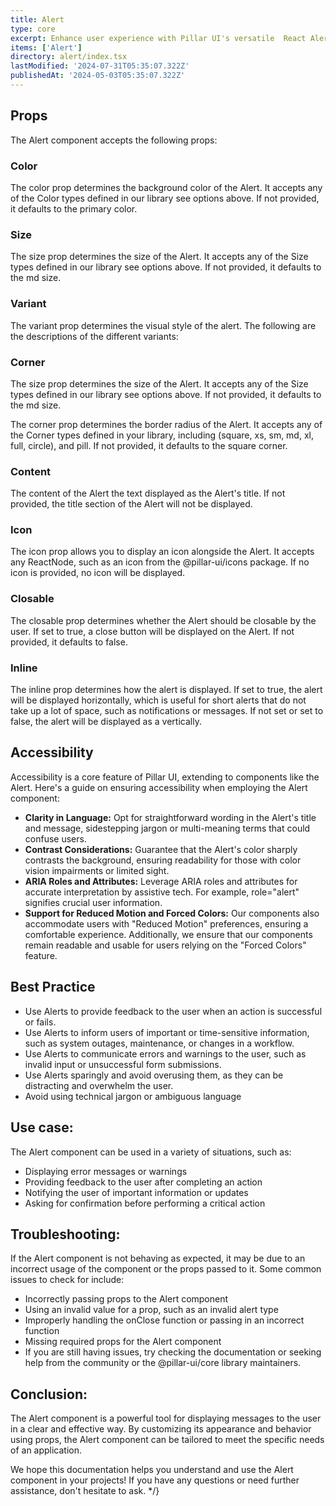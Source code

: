 ```yaml
---
title: Alert
type: core
excerpt: Enhance user experience with Pillar UI's versatile  React Alert component. Easily create customizable alert notifications for your React applications, with various styles, and options for user interaction.
items: ['Alert']
directory: alert/index.tsx
lastModified: '2024-07-31T05:35:07.322Z'
publishedAt: '2024-05-03T05:35:07.322Z'
---
```


## Props

The Alert component accepts the following props:

### Color

The color prop determines the background color of the Alert. It accepts any of the Color types defined in our library see options above. If not provided, it defaults to the primary color.

<Playground direction="column" name="alertClosable" root="alert" />

### Size

The size prop determines the size of the Alert. It accepts any of the Size types defined in our library see options above. If not provided, it defaults to the md size.

<Playground direction="column" name="alertSize" root="alert" />

### Variant

The variant prop determines the visual style of the alert. The following are the descriptions of the different variants:

<Playground direction="column" name="alertVariant" root="alert" />

### Corner

The size prop determines the size of the Alert. It accepts any of the Size types defined in our library see options above. If not provided, it defaults to the md size.

The corner prop determines the border radius of the Alert. It accepts any of the Corner types defined in your library, including (square, xs, sm, md, xl, full, circle), and pill. If not provided, it defaults to the square corner.

<Playground direction="column" name="alertCorner" root="alert" />

### Content

The content of the Alert the text displayed as the Alert's title. If not provided, the title section of the Alert will not be displayed.

<Playground direction="column" name="alertContent" root="alert" />

### Icon

The icon prop allows you to display an icon alongside the Alert. It accepts any ReactNode, such as an icon from the @pillar-ui/icons package. If no icon is provided, no icon will be displayed.

<Playground direction="column" name="alertIcon" root="alert" />

### Closable

The closable prop determines whether the Alert should be closable by the user. If set to true, a close button will be displayed on the Alert. If not provided, it defaults to false.

### Inline

The inline prop determines how the alert is displayed. If set to true, the alert will be displayed horizontally, which is useful for short alerts that do not take up a lot of space, such as notifications or messages. If not set or set to false, the alert will be displayed as a vertically.

## Accessibility

Accessibility is a core feature of Pillar UI, extending to components like the Alert. Here's a guide on ensuring accessibility when employing the Alert component:

- **Clarity in Language:** Opt for straightforward wording in the Alert's title and message, sidestepping jargon or multi-meaning terms that could confuse users.
- **Contrast Considerations:** Guarantee that the Alert's color sharply contrasts the background, ensuring readability for those with color vision impairments or limited sight.
- **ARIA Roles and Attributes:** Leverage ARIA roles and attributes for accurate interpretation by assistive tech. For example, role="alert" signifies crucial user information.
- **Support for Reduced Motion and Forced Colors:** Our components also accommodate users with "Reduced Motion" preferences, ensuring a comfortable experience. Additionally, we ensure that our components remain readable and usable for users relying on the "Forced Colors" feature.

## Best Practice

- Use Alerts to provide feedback to the user when an action is successful or fails.
- Use Alerts to inform users of important or time-sensitive information, such as system outages, maintenance, or changes in a workflow.
- Use Alerts to communicate errors and warnings to the user, such as invalid input or unsuccessful form submissions.
- Use Alerts sparingly and avoid overusing them, as they can be distracting and overwhelm the user.
- Avoid using technical jargon or ambiguous language

## Use case:

The Alert component can be used in a variety of situations, such as:

- Displaying error messages or warnings
- Providing feedback to the user after completing an action
- Notifying the user of important information or updates
- Asking for confirmation before performing a critical action

## Troubleshooting:

If the Alert component is not behaving as expected, it may be due to an incorrect usage of the component or the props passed to it. Some common issues to check for include:

- Incorrectly passing props to the Alert component
- Using an invalid value for a prop, such as an invalid alert type
- Improperly handling the onClose function or passing in an incorrect function
- Missing required props for the Alert component
- If you are still having issues, try checking the documentation or seeking help from the community or the @pillar-ui/core library maintainers.

## Conclusion:

The Alert component is a powerful tool for displaying messages to the user in a clear and effective way. By customizing its appearance and behavior using props, the Alert component can be tailored to meet the specific needs of an application.

We hope this documentation helps you understand and use the Alert component in your projects! If you have any questions or need further assistance, don't hesitate to ask. \*/}
